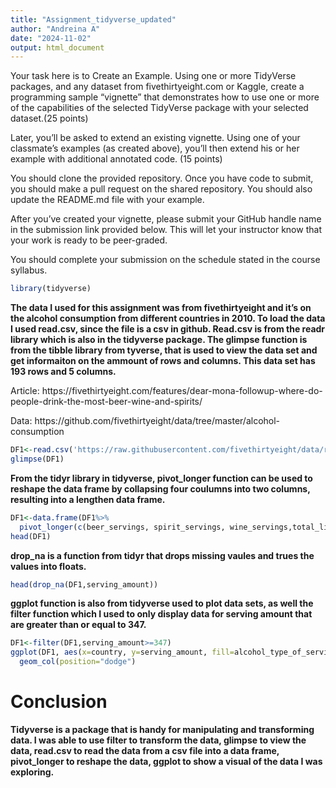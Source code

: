 ```yaml
---
title: "Assignment_tidyverse_updated"
author: "Andreina A"
date: "2024-11-02"
output: html_document
---
```


Your task here is to Create an Example.  Using one or more TidyVerse packages, and any dataset from fivethirtyeight.com or Kaggle, create a programming sample “vignette” that demonstrates how to use one or more of the capabilities of the selected TidyVerse package with your selected dataset.(25 points)

Later, you'll be asked to extend an existing vignette.  Using one of your classmate’s examples (as created above), you'll then extend his or her example with additional annotated code. (15 points)

You should clone the provided repository.  Once you have code to submit, you should make a pull request on the shared repository.  You should also update the README.md file with your example.

After you’ve created your vignette, please submit your GitHub handle name in the submission link provided below. This will let your instructor know that your work is ready to be peer-graded.

You should complete your submission on the schedule stated in the course syllabus.

```r
library(tidyverse)
```


**The data I used for this assignment was from fivethirtyeight and it's on the alcohol consumption from different countries in 2010. To load the data I used read.csv, since the file is a csv in github. Read.csv is from the readr library which is also in the tidyverse package. The glimpse function is from the tibble library from tyverse, that is used to view the data set and get informaiton on the ammount of rows and columns. This data set has 193 rows and 5 columns.**


Article: https://fivethirtyeight.com/features/dear-mona-followup-where-do-people-drink-the-most-beer-wine-and-spirits/

Data: https://github.com/fivethirtyeight/data/tree/master/alcohol-consumption

```r
DF1<-read.csv('https://raw.githubusercontent.com/fivethirtyeight/data/refs/heads/master/alcohol-consumption/drinks.csv')
glimpse(DF1)
```

**From the tidyr library in tidyverse, pivot_longer function can be used to reshape the data frame by collapsing four coulumns into two columns, resulting into a lengthen data frame.**

```r
DF1<-data.frame(DF1%>%
  pivot_longer(c(beer_servings, spirit_servings, wine_servings,total_litres_of_pure_alcohol), names_to = 'alcohol_type_of_serving', values_to = 'serving_amount'))
head(DF1)
```
**drop_na is a function from tidyr that drops missing vaules and trues the values into floats.**

```r
head(drop_na(DF1,serving_amount))
```



**ggplot function is also from tidyverse used to plot data sets, as well the filter function which I used to only display data for serving amount that are greater than or equal to 347.**

```r
DF1<-filter(DF1,serving_amount>=347)
ggplot(DF1, aes(x=country, y=serving_amount, fill=alcohol_type_of_serving)) +
  geom_col(position="dodge")
```


# Conclusion

**Tidyverse is a package that is handy for manipulating and transforming data. I was able to use filter to transform the data, glimpse to view the data, read.csv to read the data from a csv file into a data frame, pivot_longer to reshape the data, ggplot to show a visual of the data I was exploring.**